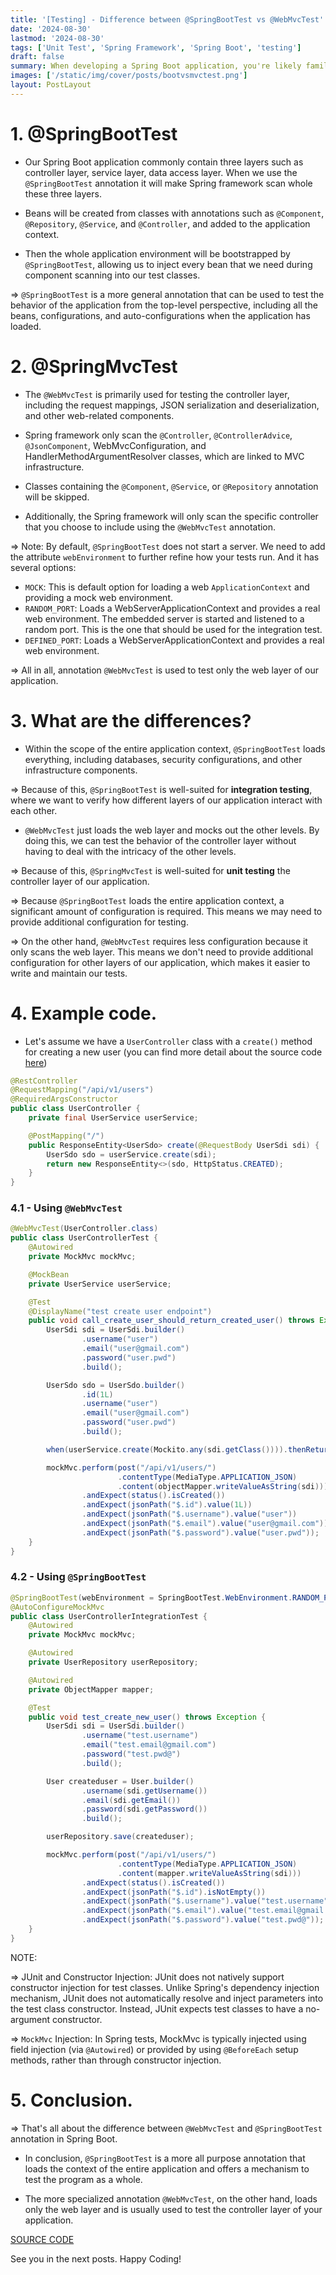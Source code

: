 ```yaml
---
title: '[Testing] - Difference between @SpringBootTest vs @WebMvcTest'
date: '2024-08-30'
lastmod: '2024-08-30'
tags: ['Unit Test', 'Spring Framework', 'Spring Boot', 'testing']
draft: false
summary: When developing a Spring Boot application, you're likely familiar with the @SpringBootTest and @WebMvcTest annotations, which are commonly used in testing. However, they serve different purposes and have different scopes. In this article, I'll explain the differences between these two annotations.
images: ['/static/img/cover/posts/bootvsmvctest.png']
layout: PostLayout
---
```


<TOCInline toc={props.toc} asDisclosure toHeading={3} />

# 1. @SpringBootTest

- Our Spring Boot application commonly contain three layers such as controller layer, service layer, data access layer. When we use the `@SpringBootTest` annotation it will make Spring framework scan whole these three layers.

- Beans will be created from classes with annotations such as `@Component`, `@Repository`, `@Service`, and `@Controller`, and added to the application context.

- Then the whole application environment will be bootstrapped by `@SpringBootTest`, allowing us to inject every bean that we need during component scanning into our test classes.

=> `@SpringBootTest` is a more general annotation that can be used to test the behavior of the application from the top-level perspective, including all the beans, configurations, and auto-configurations when the application has loaded.

# 2. @SpringMvcTest

- The `@WebMvcTest` is primarily used for testing the controller layer, including the request mappings, JSON serialization and deserialization, and other web-related components.

- Spring framework only scan the `@Controller`, `@ControllerAdvice`, `@JsonComponent`, WebMvcConfiguration, and HandlerMethodArgumentResolver classes, which are linked to MVC infrastructure.

- Classes containing the `@Component`, `@Service`, or `@Repository` annotation will be skipped.

- Additionally, the Spring framework will only scan the specific controller that you choose to include using the `@WebMvcTest` annotation.

=> Note: By default, `@SpringBootTest` does not start a server. We need to add the attribute `webEnvironment` to further refine how your tests run. And it has several options:

- `MOCK`: This is default option for loading a web `ApplicationContext` and providing a mock web environment.
- `RANDOM_PORT`: Loads a WebServerApplicationContext and provides a real web environment. The embedded server is started and listened to a random port. This is the one that should be used for the integration test.
- `DEFINED_PORT`: Loads a WebServerApplicationContext and provides a real web environment.

=> All in all, annotation `@WebMvcTest` is used to test only the web layer of our application.

# 3. What are the differences?

- Within the scope of the entire application context, `@SpringBootTest` loads everything, including databases, security configurations, and other infrastructure components.

=> Because of this, `@SpringBootTest` is well-suited for **integration testing**, where we want to verify how different layers of our application interact with each other.

- `@WebMvcTest` just loads the web layer and mocks out the other levels. By doing this, we can test the behavior of the controller layer without having to deal with the intricacy of the other levels.

=> Because of this, `@SpringMvcTest` is well-suited for **unit testing** the controller layer of our application.

=> Because `@SpringBootTest` loads the entire application context, a significant amount of configuration is required. This means we may need to provide additional configuration for testing.

=> On the other hand, `@WebMvcTest` requires less configuration because it only scans the web layer. This means we don't need to provide additional configuration for other layers of our application, which makes it easier to write and maintain our tests.

# 4. Example code.

- Let's assume we have a `UserController` class with a `create()` method for creating a new user (you can find more detail about the source code [here](https://github.com/canhnd15/unit-test-demo))

```java
@RestController
@RequestMapping("/api/v1/users")
@RequiredArgsConstructor
public class UserController {
    private final UserService userService;

    @PostMapping("/")
    public ResponseEntity<UserSdo> create(@RequestBody UserSdi sdi) {
        UserSdo sdo = userService.create(sdi);
        return new ResponseEntity<>(sdo, HttpStatus.CREATED);
    }
}
```

### 4.1 - Using `@WebMvcTest`

```java
@WebMvcTest(UserController.class)
public class UserControllerTest {
    @Autowired
    private MockMvc mockMvc;

    @MockBean
    private UserService userService;

    @Test
    @DisplayName("test create user endpoint")
    public void call_create_user_should_return_created_user() throws Exception {
        UserSdi sdi = UserSdi.builder()
                .username("user")
                .email("user@gmail.com")
                .password("user.pwd")
                .build();

        UserSdo sdo = UserSdo.builder()
                .id(1L)
                .username("user")
                .email("user@gmail.com")
                .password("user.pwd")
                .build();

        when(userService.create(Mockito.any(sdi.getClass()))).thenReturn(sdo);

        mockMvc.perform(post("/api/v1/users/")
                        .contentType(MediaType.APPLICATION_JSON)
                        .content(objectMapper.writeValueAsString(sdi)))
                .andExpect(status().isCreated())
                .andExpect(jsonPath("$.id").value(1L))
                .andExpect(jsonPath("$.username").value("user"))
                .andExpect(jsonPath("$.email").value("user@gmail.com"))
                .andExpect(jsonPath("$.password").value("user.pwd"));
    }
}
```

### 4.2 - Using `@SpringBootTest`

```java
@SpringBootTest(webEnvironment = SpringBootTest.WebEnvironment.RANDOM_PORT)
@AutoConfigureMockMvc
public class UserControllerIntegrationTest {
    @Autowired
    private MockMvc mockMvc;

    @Autowired
    private UserRepository userRepository;

    @Autowired
    private ObjectMapper mapper;

    @Test
    public void test_create_new_user() throws Exception {
        UserSdi sdi = UserSdi.builder()
                .username("test.username")
                .email("test.email@gmail.com")
                .password("test.pwd@")
                .build();

        User createduser = User.builder()
                .username(sdi.getUsername())
                .email(sdi.getEmail())
                .password(sdi.getPassword())
                .build();

        userRepository.save(createduser);

        mockMvc.perform(post("/api/v1/users/")
                        .contentType(MediaType.APPLICATION_JSON)
                        .content(mapper.writeValueAsString(sdi)))
                .andExpect(status().isCreated())
                .andExpect(jsonPath("$.id").isNotEmpty())
                .andExpect(jsonPath("$.username").value("test.username"))
                .andExpect(jsonPath("$.email").value("test.email@gmail.com"))
                .andExpect(jsonPath("$.password").value("test.pwd@"));
    }
}
```

NOTE:

=> JUnit and Constructor Injection: JUnit does not natively support constructor injection for test classes. Unlike Spring's dependency injection mechanism, JUnit does not automatically resolve and inject parameters into the test class constructor. Instead, JUnit expects test classes to have a no-argument constructor.

=> `MockMvc` Injection: In Spring tests, MockMvc is typically injected using field injection (via `@Autowired`) or provided by using `@BeforeEach` setup methods, rather than through constructor injection.

# 5. Conclusion.

=> That's all about the difference between `@WebMvcTest` and `@SpringBootTest` annotation in Spring Boot.

- In conclusion, `@SpringBootTest` is a more all purpose annotation that loads the context of the entire application and offers a mechanism to test the program as a whole.

- The more specialized annotation `@WebMvcTest`, on the other hand, loads only the web layer and is usually used to test the controller layer of your application.

[SOURCE CODE](https://github.com/canhnd15/unit-test-demo)

See you in the next posts. Happy Coding!
